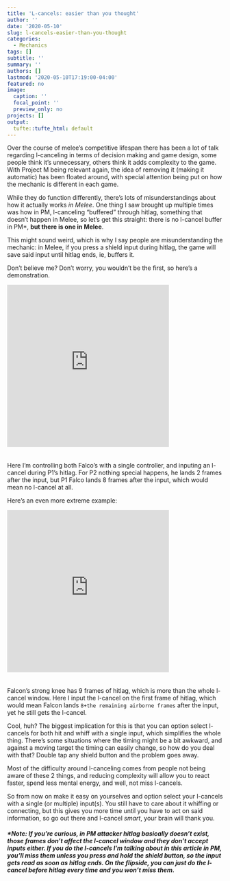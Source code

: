 ```yaml
---
title: 'L-cancels: easier than you thought'
author: ''
date: '2020-05-10'
slug: l-cancels-easier-than-you-thought
categories:
  - Mechanics
tags: []
subtitle: ''
summary: ''
authors: []
lastmod: '2020-05-10T17:19:00-04:00'
featured: no
image:
  caption: ''
  focal_point: ''
  preview_only: no
projects: []
output:  
  tufte::tufte_html: default
---
```



Over the course of melee's competitive lifespan there has been a lot of talk regarding l-canceling in terms of decision making and game design, some people think it's unnecessary, others think it adds complexity to the game. With Project M being relevant again, the idea of removing it (making it automatic) has been floated around, with special attention being put on how the mechanic is different in each game.

While they do function differently, there's lots of misunderstandings about how it actually works *in Melee*. One thing I saw brought up multiple times was how in PM, l-canceling "buffered" through hitlag, something that doesn't happen in Melee, so let's get this straight: there is no l-cancel buffer in PM\*, **but there is one in Melee**.  

This might sound weird, which is why I say people are misunderstanding the mechanic: in Melee, if you press a shield input during hitlag, the game will save said input until hitlag ends, ie, buffers it.

Don't believe me? Don't worry, you wouldn't be the first, so here's a demonstration.

<div style='position:relative; padding-bottom:calc(70.19% + 44px)'><iframe src='https://gfycat.com/ifr/fearlessknobbylhasaapso?autoplay=0' frameborder='0' scrolling='no' width='75%' height='95%' style='position:absolute;top:0;left:0;' allowfullscreen></iframe></div>

Here I'm controlling both Falco's with a single controller, and inputing an l-cancel during P1's hitlag. For P2 nothing special happens, he lands 2 frames after the input, but P1 Falco lands 8 frames after the input, which would mean no l-cancel at all.

Here's an even more extreme example:


<div style='position:relative; padding-bottom:calc(70.19% + 44px)'><iframe src='https://gfycat.com/ifr/acrobaticgloriousdarwinsfox?autoplay=0' frameborder='0' scrolling='no' width='75%' height='95%' style='position:absolute;top:0;left:0;' allowfullscreen></iframe></div>

Falcon's strong knee has 9 frames of hitlag, which is more than the whole l-cancel window. Here I input the l-cancel on the first frame of hitlag, which would mean Falcon lands `8+the remaining airborne frames` after the input, yet he still gets the l-cancel.

Cool, huh? The biggest implication for this is that you can option select l-cancels for both hit and whiff with a single input, which simplifies the whole thing.
There's some situations where the timing might be a bit awkward, and against a moving target the timing can easily change, so how do you deal with that? Double tap any shield button and the problem goes away.

Most of the difficulty around l-canceling comes from people not being aware of these 2 things, and reducing complexity will allow you to react faster, spend less mental energy, and well, not miss l-cancels.

So from now on make it easy on yourselves and option select your l-cancels with a single (or multiple) input(s).
You still have to care about it whiffing or connecting, but this gives you more time until you have to act on said information, so go out there and l-cancel *smart*, your brain will thank you.



##### \*Note: If you're curious, in PM attacker hitlag basically doesn't exist, those frames don't affect the l-cancel window and they don't accept inputs either. If you do the l-cancels I'm talking about in this article in PM, you'll miss them unless you press and hold the shield button, so the input gets read as soon as hitlag ends. On the flipside, you can just do the l-cancel before hitlag every time and you won't miss them.




